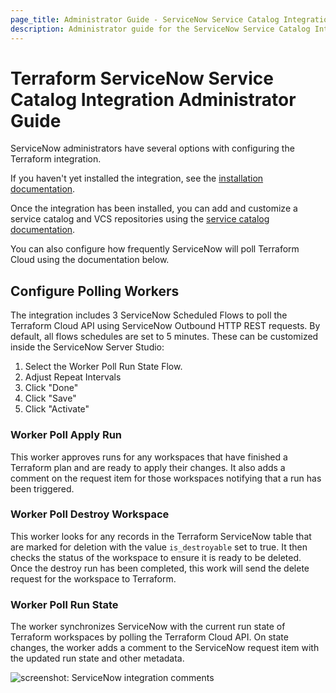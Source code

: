 ```yaml
---
page_title: Administrator Guide - ServiceNow Service Catalog Integration - Terraform Cloud
description: Administrator guide for the ServiceNow Service Catalog Integration.
---
```


# Terraform ServiceNow Service Catalog Integration Administrator Guide

ServiceNow administrators have several options with configuring the Terraform
integration.

If you haven't yet installed the integration, see the [installation
documentation](/cloud-docs/integrations/service-now).

Once the integration has been installed, you can add and customize a service
catalog and VCS repositories using the [service catalog
documentation](/cloud-docs/integrations/service-now/service-catalog).

You can also configure how frequently ServiceNow will poll Terraform Cloud using
the documentation below.

## Configure Polling Workers

The integration includes 3 ServiceNow Scheduled Flows to poll the Terraform
Cloud API using ServiceNow Outbound HTTP REST requests. By default, all flows
schedules are set to 5 minutes. These can be customized inside the ServiceNow
Server Studio:

1. Select the Worker Poll Run State Flow.
1. Adjust Repeat Intervals
1. Click "Done"
1. Click "Save"
1. Click "Activate"

### Worker Poll Apply Run

This worker approves runs for any workspaces that have finished a Terraform plan
and are ready to apply their changes. It also adds a comment on the request item
for those workspaces notifying that a run has been triggered.

### Worker Poll Destroy Workspace

This worker looks for any records in the Terraform ServiceNow table that are
marked for deletion with the value `is_destroyable` set to true. It then checks
the status of the workspace to ensure it is ready to be deleted. Once the
destroy run has been completed, this work will send the delete request for the
workspace to Terraform.

### Worker Poll Run State

The worker synchronizes ServiceNow with the current run state of Terraform
workspaces by polling the Terraform Cloud API. On state changes, the worker adds
a comment to the ServiceNow request item with the updated run state and other
metadata.

![screenshot: ServiceNow integration comments](/img/docs/service-now-comments.png)
